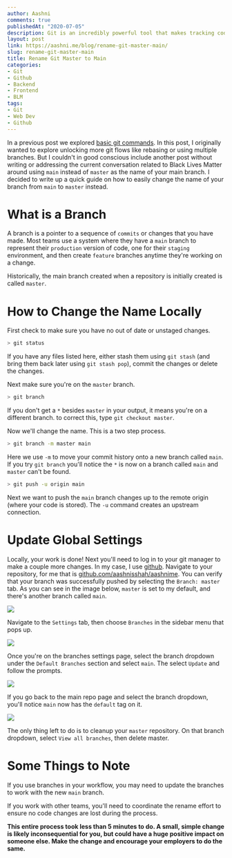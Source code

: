 ```yaml
---
author: Aashni
comments: true
publishedAt: "2020-07-05"
description: Git is an incredibly powerful tool that makes tracking code changes and collaborating with others extremely easy. Here's how you can easily convert the name of the main branch from master to main (or anything else).
layout: post
link: https://aashni.me/blog/rename-git-master-main/
slug: rename-git-master-main
title: Rename Git Master to Main
categories:
- Git
- Github
- Backend
- Frontend
- BLM
tags:
- Git
- Web Dev
- Github
---
```


In a previous post we explored [basic git commands](./../a-git-guide-for-beginners/). In this post, I originally wanted to explore unlocking more git flows like rebasing or using multiple branches. But I couldn't in good conscious include another post without writing or addressing the current conversation related to Black Lives Matter around using `main` instead of `master` as the name of your main branch. I decided to write up a quick guide on how to easily change the name of your branch from `main` to `master` instead.

# What is a Branch
A branch is a pointer to a sequence of `commits` or changes that you have made. Most teams use a system where they have a `main` branch to represent their `production` version of code, one for their `staging` environment, and then create `feature` branches anytime they're working on a change.

Historically, the main branch created when a repository is initially created is called `master`.

# How to Change the Name Locally
First check to make sure you have no out of date or unstaged changes.

```bash
> git status
```

If you have any files listed here, either stash them using `git stash` (and bring them back later using `git stash pop`), commit the changes or delete the changes.

Next make sure you're on the `master` branch.

```bash
> git branch
```

If you don't get a `*` besides `master` in your output, it means you're on a different branch. to correct this, type `git checkout master`. 

Now we'll change the name. This is a two step process. 

```bash
> git branch -m master main
```

Here we use `-m` to move your commit history onto a new branch called `main`. If you try `git branch` you'll notice the `*` is now on a branch called `main` and `master` can't be found.

```bash
> git push -u origin main
```

Next we want to push the `main` branch changes up to the remote origin (where your code is stored). The `-u` command creates an upstream connection.

# Update Global Settings

Locally, your work is done! Next you'll need to log in to your git manager to make a couple more changes. In my case, I use [github](https://github.com). Navigate to your repository, for me that is [github.com/aashnisshah/aashnime](https://github.com/aashnisshah/aashnime). You can verify that your branch was successfully pushed by selecting the `Branch: master` tab. As you can see in the image below, `master` is set to my default, and there's another branch called `main`.

[![](/images/oldblogs/rename-master-main-01.png)](/images/oldblogs/rename-master-main-01.png)

Navigate to the `Settings` tab, then choose `Branches` in the sidebar menu that pops up. 

[![](/images/oldblogs/rename-master-main-02.png)](/images/oldblogs/rename-master-main-02.png)

Once you're on the branches settings page, select the branch dropdown under the `Default Branches` section and select `main`. The select `Update` and follow the prompts.

[![](/images/oldblogs/rename-master-main-03.png)](/images/oldblogs/rename-master-main-03.png)

If you go back to the main repo page and select the branch dropdown, you'll notice `main` now has the `default` tag on it.

[![](/images/oldblogs/rename-master-main-04.png)](/images/oldblogs/rename-master-main-04.png)

The only thing left to do is to cleanup your `master` repository. On that branch dropdown, select `View all branches`, then delete master.

# Some Things to Note
If you use branches in your workflow, you may need to update the branches to work with the new `main` branch.

If you work with other teams, you'll need to coordinate the rename effort to ensure no code changes are lost during the process.

**This entire process took less than 5 minutes to do. A small, simple change is likely inconsequential for you, but could have a huge positive impact on someone else. Make the change and encourage your employers to do the same.**